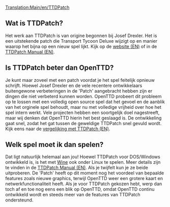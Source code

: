 [[Translation:Main/en/TTDPatch]]
==Wat is TTDPatch?==
Het werk aan TTDPatch is van origine begonnen bij Josef Drexler. Het is een uitstekende patch die Transport Tycoon Deluxe wijzigt op en manier waarop het bijna op een nieuw spel lijkt. Kijk op de [http://www.ttdpatch.net/ website (EN)] of in de [http://wiki.ttdpatch.net/tiki-index.php TTDPatch Manual (EN)].

==Is TTDPatch beter dan OpenTTD?==

Je kunt maar zoveel met een patch voordat je het spel feitelijk opnieuw schrijft. Hoewel Josef Drexler en de vele recentere ontwikkelaars buitengewone verbeteringen in de 'Patch' aangebracht hebben zijn er dingen die niet verbeterd kunnen worden. 
OpenTTD probeert dit probleem op te lossen met een volledig open source spel dat het gevoel en de aanblik van het orginele spel behoudt, maar nu met volledige vrijheid over hoe het spel intern werkt. Vele projecten hebben een soortgelijk doel nagestreeft, maar wij denken dat OpenTTD hierin het best geslaagd is. De ontwikkeling gaat snel, zodat het gat tussen de geweldige TTDPatch snel gevuld wordt. Kijk eens naar de [[Main/en/Comparison of OpenTTD and TTDPatch features|vergelijking met TTDPatch (EN)]].

==Welk spel moet ik dan spelen?==

Dat ligt natuurlijk helemaal aan jou! Hoewel TTDPatch voor DOS/Windows ontwikkeld is, is het met [http://www.wikipedia.org/wiki/Nl:Wine Wine] ook onder Linux te spelen. Meer details zijn te vinden in de [http://wiki.ttdpatch.net/tiki-index.php?page=TTDonLinux TTDPatch Manual (EN)]. Als je twijfelt kun je ze beide uitproberen. De 'Patch' heeft op dit moment nog het voordeel van bepaalde features zoals nieuwe graphics, terwijl OpenTTD weer een grotere kaart en netwerkfunctionaliteit heeft. Als je voor TTDPatch gekozen hebt, werp dan toch af en toe nog eens een blik op OpenTTD, omdat OpenTTD continu ontwikkeld wordt en steeds meer van de features van TTDPatch ondersteund.